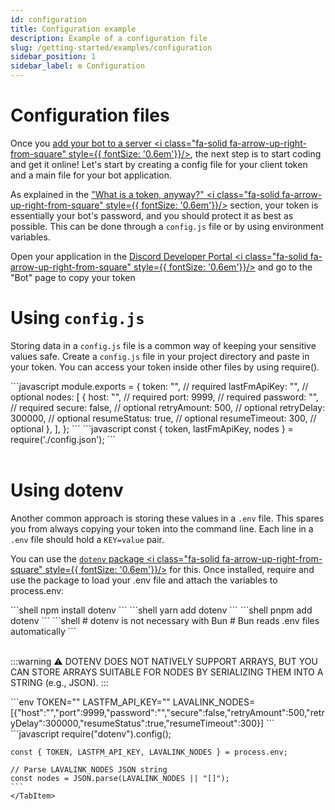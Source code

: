```yaml
---
id: configuration
title: Configuration example
description: Example of a configuration file
slug: /getting-started/examples/configuration
sidebar_position: 1
sidebar_label: ⚙️ Configuration
---
```



# Configuration files

Once you [add your bot to a server <i class="fa-solid fa-arrow-up-right-from-square" style={{ fontSize: '0.6em'}}/>](https://discordjs.guide/preparations/adding-your-bot-to-servers.html), the next step is to start coding and get it online! Let's start by creating a config file for your client token and a main file for your bot application.

As explained in the ["What is a token, anyway?" <i class="fa-solid fa-arrow-up-right-from-square" style={{ fontSize: '0.6em'}}/>](https://discordjs.guide/preparations/setting-up-a-bot-application.html#what-is-a-token-anyway) section, your token is essentially your bot's password, and you should protect it as best as possible. This can be done through a `config.js` file or by using environment variables.

Open your application in the [Discord Developer Portal <i class="fa-solid fa-arrow-up-right-from-square" style={{ fontSize: '0.6em'}}/>](https://discord.com/developers/applications) and go to the "Bot" page to copy your token

# Using `config.js`

Storing data in a `config.js` file is a common way of keeping your sensitive values safe. Create a `config.js` file in your project directory and paste in your token. You can access your token inside other files by using require().

<Tabs>
	<TabItem value="config.js" label="config.js" default>
    ```javascript
    module.exports = {
	    token: "", // required
	    lastFmApiKey: "", // optional
	    nodes: [
            {
                host: "", // required
                port: 9999, // required
                password: "", // required
                secure: false, // optional
                retryAmount: 500, // optional
                retryDelay: 300000, // optional
                resumeStatus: true, // optional
                resumeTimeout: 300, // optional
            },
	    ],
    };
    ```
    </TabItem>
	<TabItem value="Usage" label="Usage" default>
    ```javascript
    const { token, lastFmApiKey, nodes } = require('./config.json');
    ```
    </TabItem>
</Tabs>

<br>
</br>

# Using dotenv

Another common approach is storing these values in a `.env` file. This spares you from always copying your token into the command line. Each line in a `.env` file should hold a `KEY=value` pair.

You can use the [`dotenv` package <i class="fa-solid fa-arrow-up-right-from-square" style={{ fontSize: '0.6em'}}/>](https://www.npmjs.com/package/dotenv) for this. Once installed, require and use the package to load your .env file and attach the variables to process.env:

<Tabs>
	<TabItem value="npm" label="npm" default>
    ```shell
    npm install dotenv
    ```
    </TabItem>
	<TabItem value="yarn" label="yarn" default>
    ```shell
    yarn add dotenv
    ```
    </TabItem>
    <TabItem value="pnpm" label="pnpm" default>
    ```shell
    pnpm add dotenv
    ```
    </TabItem>
    <TabItem value="bun" label="bun" default>
    ```shell
    # dotenv is not necessary with Bun
    # Bun reads .env files automatically
    ```
    </TabItem>
</Tabs>

<br>
</br>

:::warning
⚠️ DOTENV DOES NOT NATIVELY SUPPORT ARRAYS, BUT YOU CAN STORE ARRAYS SUITABLE FOR NODES BY SERIALIZING THEM INTO A STRING (e.g., JSON).
:::

<Tabs>
	<TabItem value=".env" label=".env" default>
    ```env
    TOKEN=""
    LASTFM_API_KEY=""
    LAVALINK_NODES=[{"host":"","port":9999,"password":"","secure":false,"retryAmount":500,"retryDelay":300000,"resumeStatus":true,"resumeTimeout":300}]
    ```
    </TabItem>
    <TabItem value="Usage" label="Usage" default>
    ```javascript
    require("dotenv").config();

    const { TOKEN, LASTFM_API_KEY, LAVALINK_NODES } = process.env;

    // Parse LAVALINK_NODES JSON string
    const nodes = JSON.parse(LAVALINK_NODES || "[]");
    ```
    </TabItem>
</Tabs>

